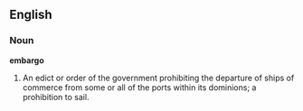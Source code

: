 ==English==

===Noun===

'''embargo'''

#An edict or order of the government prohibiting the departure of ships of commerce from some or all of the ports within its dominions; a prohibition to sail.